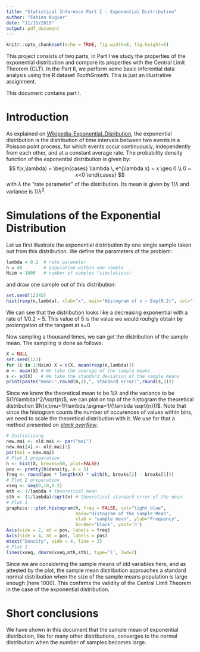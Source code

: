 ```yaml
---
title: "Statistical Inference Part I - Exponential Distribution"
author: "Fabien Nugier"
date: "11/15/2019"
output: pdf_document
---
```


```r
knitr::opts_chunk$set(echo = TRUE, fig.width=8, fig.height=6)
```

This project consists of two parts, in Part I we study the properties of the exponential distribution and compare its properties with the Central Limit Theorem (CLT). In the Part II, we perform some basic inferential data analysis using the R dataset *ToothGrowth*. This is just an illustrative assignment.

This document contains part I.


# Introduction

As explained on [Wikipedia-Exponential_Disribution][1], the exponential distribution is the distribution of time intervals between two events in a Poisson point process, for which events occur continuously, independently from each other, and at a constant average rate.
The probability density function of the exponential distribution is given by:
$$ f(x,\lambda) = \begin{cases} \lambda \, e^{\lambda x} ~ x \geq 0 \\ 0 ~ x<0 \end{cases} $$
with $\lambda$ the "rate parameter" of the distribution. Its mean is given by $1/\lambda$ and variance is $1/\lambda^2$.


# Simulations of the Exponential Distribution

Let us first illustrate the exponential distribution by one single sample taken out from this distribution. We define the parameters of the problem:
```r
lambda = 0.2  # rate parameter
n = 40        # population within one sample
Nsim = 1000   # number of samples (simulations)
```
and draw one sample out of this distribution:
```r
set.seed(12345)
hist(rexp(n,lambda), xlab="x", main="Histogram of x ~ Exp(0.2)", col="light blue")
```

We can see that the distribution looks like a decreasing exponential with a rate of 1/0.2 ~ 5. This value of 5 is the value we would rouhgly obtain by prolongation of the tangent at x=0.

Now sampling a thousand times, we can get the distribution of the sample mean. The sampling is done as follows:
```r
X = NULL
set.seed(123)
for (i in 1:Nsim) X = c(X, mean(rexp(n,lambda)))
m <- mean(X) # We take the average of the sample means
s <- sd(X)   # We take the standard deviation of the sample means
print(paste("mean:",round(m,3),", standard error:",round(s,3)))
```

Since we know the theoretical mean to be $1/\lambda$ and the variance to be $(1/\lambda)^2/\sqrt(n)$, we can plot on top of the histogram the theoretical distribution $N(x;\mu=1/\lambda,\sigma=1/(\lambda \sqrt{n}))$. Note that since the histogram counts the number of occurences of values within bins, we need to scale the theoretical distribution with it. We use for that a method presented on [*stack overflow*][2].

```r
# Initializing
new.mai <- old.mai <- par("mai")
new.mai[4] <- old.mai[2]
par(mai = new.mai)
# Plot 1 preparation
h <- hist(X, breaks=50, plot=FALSE)
pos <- pretty(h$density, n = 5)
freq <- round(pos * length(X) * with(h, breaks[2] - breaks[1]))
# Plot 2 preparation
xseq <- seq(0,10,0.2)
mth <- 1/lambda # theoretical mean
sth <- (1/lambda)/sqrt(n) # theoretical standard error of the mean
# Plot 1
graphics:::plot.histogram(h, freq = FALSE, col="light blue",
                          main="Histogram of the Sample Mean",
                          xlab = "sample mean", ylab="Frequency",
                          border="black", yaxt='n')
Axis(side = 2, at = pos, labels = freq)
Axis(side = 4, at = pos, labels = pos)
mtext("Density", side = 4, line = 3)
# Plot 2
lines(xseq, dnorm(xseq,mth,sth), type='l', lwd=2)
```

Since we are considering the sample means of idd variables here, and as attested by the plot, the sample mean distribution approaches a standard normal distribution when the size of the sample means population is large enough (here 1000). This confirms the validity of the Central Limit Theorem in the case of the exponential distribution.



# Short conclusions

We have shown in this document that the sample mean of exponential distribution, like for many other distributions, converges to the normal distribution when the number of samples becomes large.



``` References:
```

[1]: https://en.wikipedia.org/wiki/Exponential_distribution
[2]: https://stackoverflow.com/questions/38557676/integrating-histogram-and-density-curve-with-one-axis-for-frequency-and-the-oth

